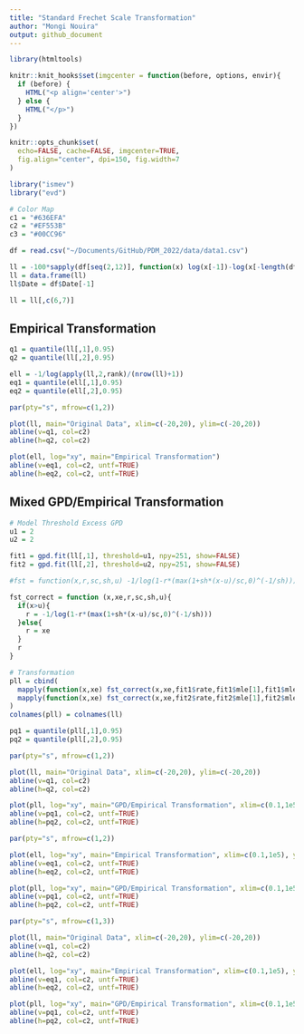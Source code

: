 ```yaml
---
title: "Standard Frechet Scale Transformation"
author: "Mongi Nouira"
output: github_document
---
```


```r
library(htmltools)

knitr::knit_hooks$set(imgcenter = function(before, options, envir){
  if (before) {
    HTML("<p align='center'>")
  } else {
    HTML("</p>")
  }
})

knitr::opts_chunk$set(
  echo=FALSE, cache=FALSE, imgcenter=TRUE, 
  fig.align="center", dpi=150, fig.width=7
)

library("ismev")
library("evd")

# Color Map
c1 = "#636EFA"
c2 = "#EF553B"
c3 = "#00CC96"
```

```r
df = read.csv("~/Documents/GitHub/PDM_2022/data/data1.csv")

ll = -100*sapply(df[seq(2,12)], function(x) log(x[-1])-log(x[-length(df$Date)]))
ll = data.frame(ll)
ll$Date = df$Date[-1]

ll = ll[,c(6,7)]
```

## Empirical Transformation

```r
q1 = quantile(ll[,1],0.95)
q2 = quantile(ll[,2],0.95)

ell = -1/log(apply(ll,2,rank)/(nrow(ll)+1))
eq1 = quantile(ell[,1],0.95)
eq2 = quantile(ell[,2],0.95)

par(pty="s", mfrow=c(1,2))

plot(ll, main="Original Data", xlim=c(-20,20), ylim=c(-20,20))
abline(v=q1, col=c2)
abline(h=q2, col=c2)

plot(ell, log="xy", main="Empirical Transformation")
abline(v=eq1, col=c2, untf=TRUE)
abline(h=eq2, col=c2, untf=TRUE)
```

## Mixed GPD/Empirical Transformation

```r
# Model Threshold Excess GPD
u1 = 2
u2 = 2

fit1 = gpd.fit(ll[,1], threshold=u1, npy=251, show=FALSE)
fit2 = gpd.fit(ll[,2], threshold=u2, npy=251, show=FALSE)

#fst = function(x,r,sc,sh,u) -1/log(1-r*(max(1+sh*(x-u)/sc,0)^(-1/sh)))

fst_correct = function (x,xe,r,sc,sh,u){
  if(x>u){
    r = -1/log(1-r*(max(1+sh*(x-u)/sc,0)^(-1/sh)))
  }else{
    r = xe
  }
  r
}

# Transformation
pll = cbind(
  mapply(function(x,xe) fst_correct(x,xe,fit1$rate,fit1$mle[1],fit1$mle[2],u1), ll[,1], ell[,1]),
  mapply(function(x,xe) fst_correct(x,xe,fit2$rate,fit2$mle[1],fit2$mle[2],u2), ll[,2], ell[,2])
)
colnames(pll) = colnames(ll)
```

```r
pq1 = quantile(pll[,1],0.95)
pq2 = quantile(pll[,2],0.95)

par(pty="s", mfrow=c(1,2))

plot(ll, main="Original Data", xlim=c(-20,20), ylim=c(-20,20))
abline(v=q1, col=c2)
abline(h=q2, col=c2)

plot(pll, log="xy", main="GPD/Empirical Transformation", xlim=c(0.1,1e5), ylim=c(0.1,1e5))
abline(v=pq1, col=c2, untf=TRUE)
abline(h=pq2, col=c2, untf=TRUE)
```

```r
par(pty="s", mfrow=c(1,2))

plot(ell, log="xy", main="Empirical Transformation", xlim=c(0.1,1e5), ylim=c(0.1,1e5))
abline(v=eq1, col=c2, untf=TRUE)
abline(h=eq2, col=c2, untf=TRUE)

plot(pll, log="xy", main="GPD/Empirical Transformation", xlim=c(0.1,1e5), ylim=c(0.1,1e5))
abline(v=pq1, col=c2, untf=TRUE)
abline(h=pq2, col=c2, untf=TRUE)
```

```r
par(pty="s", mfrow=c(1,3))

plot(ll, main="Original Data", xlim=c(-20,20), ylim=c(-20,20))
abline(v=q1, col=c2)
abline(h=q2, col=c2)

plot(ell, log="xy", main="Empirical Transformation", xlim=c(0.1,1e5), ylim=c(0.1,1e5))
abline(v=eq1, col=c2, untf=TRUE)
abline(h=eq2, col=c2, untf=TRUE)

plot(pll, log="xy", main="GPD/Empirical Transformation", xlim=c(0.1,1e5), ylim=c(0.1,1e5))
abline(v=pq1, col=c2, untf=TRUE)
abline(h=pq2, col=c2, untf=TRUE)
```


